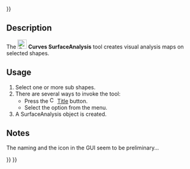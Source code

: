 <languages/>
{{UnfinishedDocu{{#translation:}}}}
<translate>

{{Docnav
|[[Curves_RotationSweep|RotationSweep]]
|[[Curves_DraftAnalysis|DraftAnalysis]]
|[[Curves_Workbench|Curves]]
|IconL=Curves_RotationSweep.svg
|IconR=Curves_DraftAnalysis.svg
|IconC=Curves_workbench_icon.svg
}}

{{GuiCommand
|Name=Curves SurfaceAnalysis
|MenuLocation=Surfaces → Title
|Workbenches=[[Curves_Workbench|Curves]]
}}

==Description==

The [[Image:Curves_SurfaceAnalysis.svg|24px]] '''Curves SurfaceAnalysis''' tool creates visual analysis maps on selected shapes.

==Usage==

# Select one or more sub shapes.
# There are several ways to invoke the tool:
#* Press the [[Image:Curves_ZebraTool.svg|16px]] [[Curves_SurfaceAnalysis|Title]] button.
#* Select the {{MenuCommand|Surfaces → [[Image:Curves_ZebraTool.svg|16px]] Title}} option from the menu.
# A SurfaceAnalysis object is created.

==Notes==

The naming and the icon in the GUI seem to be preliminary...


{{Docnav
|[[Curves_RotationSweep|RotationSweep]]
|[[Curves_DraftAnalysis|DraftAnalysis]]
|[[Curves_Workbench|Curves]]
|IconL=Curves_RotationSweep.svg
|IconR=Curves_DraftAnalysis.svg
|IconC=Curves_workbench_icon.svg
}}

</translate>
{{Curves Tools navi{{#translation:}}}}
{{Userdocnavi{{#translation:}}}}